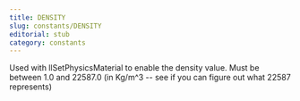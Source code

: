 ```yaml
---
title: DENSITY
slug: constants/DENSITY
editorial: stub
category: constants
---
```


<LSLConstant
	name="DENSITY"
	type="integer"
	value="1"
/>

Used with llSetPhysicsMaterial to enable the density value. Must be between 1.0 and 22587.0 (in Kg/m^3 -- see if you can figure out what 22587 represents)
